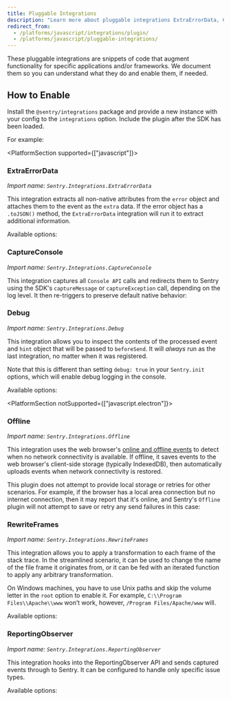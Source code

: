 ```yaml
---
title: Pluggable Integrations
description: "Learn more about pluggable integrations ExtraErrorData, CaptureConsole, Debug, Offline, RewriteFrames, and ReportingObserver, which are snippets of code that augment functionality for specific applications and/or frameworks."
redirect_from:
  - /platforms/javascript/integrations/plugin/
  - /platforms/javascript/pluggable-integrations/
---
```


These pluggable integrations are snippets of code that augment functionality for specific applications and/or frameworks. We document them so you can understand what they do and enable them, if needed.

## How to Enable

Install the `@sentry/integrations` package and provide a new instance with your config to the `integrations` option. Include the plugin after the SDK has been loaded.

For example:

<PlatformContent includePath="configuration/enable-pluggable-integrations" />

<PlatformSection supported={["javascript"]}>

### ExtraErrorData

_Import name: `Sentry.Integrations.ExtraErrorData`_

This integration extracts all non-native attributes from the `error` object and attaches them to the event as the `extra` data. If the error object has a `.toJSON()` method, the `ExtraErrorData` integration will run it to extract additional information.

Available options:

<PlatformContent includePath="configuration/extra-error-data" />

</PlatformSection>

### CaptureConsole

_Import name: `Sentry.Integrations.CaptureConsole`_

This integration captures all `Console API` calls and redirects them to Sentry using the SDK's `captureMessage` or `captureException` call, depending on the log level. It then re-triggers to preserve default native behavior:

<PlatformContent includePath="configuration/capture-console" />

### Debug

_Import name: `Sentry.Integrations.Debug`_

This integration allows you to inspect the contents of the processed event and `hint` object that will be passed to `beforeSend`. It will _always_ run as the last integration, no matter when it was registered.

Note that this is different than setting `debug: true` in your `Sentry.init` options, which will enable debug logging in the console.

Available options:

<PlatformContent includePath="configuration/debug" />

<PlatformSection notSupported={["javascript.electron"]}>

### Offline

_Import name: `Sentry.Integrations.Offline`_

This integration uses the web browser's [online and offline events](https://developer.mozilla.org/en-US/docs/Web/API/NavigatorOnLine/Online_and_offline_events) to detect when no network connectivity is available. If offline, it saves events to the web browser's client-side storage (typically IndexedDB), then automatically uploads events when network connectivity is restored.

This plugin does not attempt to provide local storage or retries for other scenarios. For example, if the browser has a local area connection but no internet connection, then it may report that it's online, and Sentry's `Offline` plugin will not attempt to save or retry any send failures in this case:

<PlatformContent includePath="configuration/offline" />

</PlatformSection>

### RewriteFrames

_Import name: `Sentry.Integrations.RewriteFrames`_

This integration allows you to apply a transformation to each frame of the stack trace. In the streamlined scenario, it can be used to change the name of the file frame it originates from, or it can be fed with an iterated function to apply any arbitrary transformation.

On Windows machines, you have to use Unix paths and skip the volume letter in the `root` option to enable it. For example, `C:\\Program Files\\Apache\\www` won’t work, however, `/Program Files/Apache/www` will.

Available options:

<PlatformContent includePath="configuration/rewrite-frames" />

### ReportingObserver

_Import name: `Sentry.Integrations.ReportingObserver`_

This integration hooks into the ReportingObserver API and sends captured events through to Sentry. It can be configured to handle only specific issue types.

Available options:

<PlatformContent includePath="configuration/reporting-observer" />
